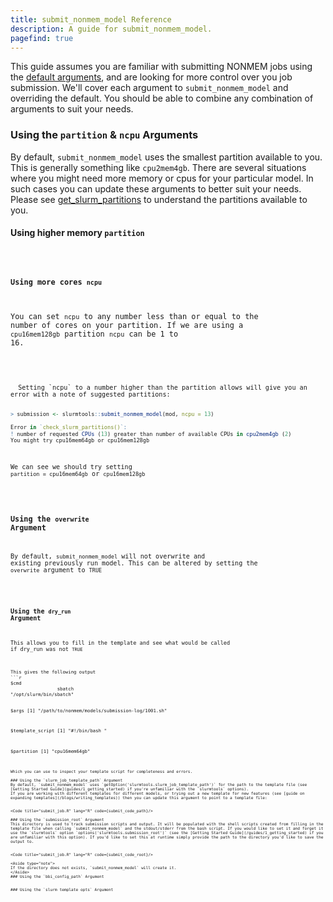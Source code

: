 ```yaml
---
title: submit_nonmem_model Reference
description: A guide for submit_nonmem_model.
pagefind: true
---
```



This guide assumes you are familiar with submitting NONMEM jobs using the [default arguments](/guides/submit_nonmem_model), and are looking for more control over you job submission. We'll cover each argument to `submit_nonmem_model` and overriding the default. You should be able to combine any combination of arguments to suit your needs.

### Using the `partition` & `ncpu` Arguments
By default, `submit_nonmem_model` uses the smallest partition available to you. This is generally something like `cpu2mem4gb`. There are several situations where you might need more memory or cpus for your particular model. In such cases you can update these arguments to better suit your needs. Please see [get_slurm_partitions](/guides/get_slurm_partitions) to understand the partitions available to you.

#### Using higher memory `partition`


<Code title="submit_job.R" lang="R" code={submit_code_part} />

#### Using more cores `ncpu`
You can set `ncpu` to any number less than or equal to the number of cores on your partition. If we are using a `cpu16mem128gb` partition `ncpu` can be 1 to 16.


<Code title="submit_job.R" lang="R" code={submit_code_ncpu} />

<Aside type="caution">
  Setting `ncpu` to a number higher than the partition allows will give you an error with a note of suggested partitions:

  ```r
  > submission <- slurmtools::submit_nonmem_model(mod, ncpu = 13)

  Error in `check_slurm_partitions()`:
  ! number of requested CPUs (13) greater than number of available CPUs in cpu2mem4gb (2)
  You might try cpu16mem64gb or cpu16mem128gb
  ```
  We can see we should try setting `partition = cpu16mem64gb` or `cpu16mem128gb`
</Aside>

### Using the `overwrite` Argument
By default, `submit_nonmem_model` will not overwrite and existing previously run model. This can be altered by setting the `overwrite` argument to `TRUE`


<Code title="submit_job.R" lang="R" code={submit_code} />

### Using the `dry_run` Argument
This allows you to fill in the template and see what would be called if dry_run was not `TRUE`


<Code title="submit_job.R" lang="R" code={submit_code_dry} />
This gives the following output
```r
$cmd
                 sbatch 
"/opt/slurm/bin/sbatch" 

$args
[1] "/path/to/nonmem/models/submission-log/1001.sh"

$template_script
[1] "#!/bin/bash <rest of template omitted>"

$partition
[1] "cpu16mem64gb"
```
Which you can use to inspect your template script for completeness and errors.

### Using the `slurm_job_template_path` Argument
By default, `submit_nonmem_model` uses `getOption('slurmtools.slurm_job_template_path')` for the path to the template file (see [Getting Started Guide](guides/1_getting_started) if you're unfamiliar with the `slurmtools` options).
If you are working with different templates for different models, or trying out a new template for new features (see [guide on expanding templates](/blogs/writing_templates)) then you can update this argument to point to a template file:


<Code title="submit_job.R" lang="R" code={submit_code_path}/>

### Using the `submission_root` Argument
This directory is used to track submission scripts and output. It will be populated with the shell scripts created from filling in the template file when calling `submit_nonmem_model` and the stdout/stderr from the bash script. If you would like to set it and forget it use the `slurmtools` option `options('slurmtools.submission_root')` (see the [Getting Started Guide](/guides/1_getting_started) if you are unfamiliar with this option). If you'd like to set this at runtime simply provide the path to the directory you'd like to save the output to. 


<Code title="submit_job.R" lang="R" code={submit_code_root}/>

<Aside type="note">
If the directory does not exists, `submit_nonmem_model` will create it.
</Aside>
### Using the `bbi_config_path` Argument


### Using the `slurm_template_opts` Argument